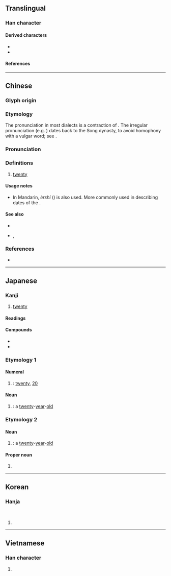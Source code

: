 {{also|廾}}
{{character info}}

{{commonscat}}
==Translingual==

===Han character===
{{Han char|rn=55|rad=廾|as=01|sn=4|four=44770|canj=T|ids=⿵卄一}}

====Derived characters====
* {{l|mul|[[𣲟]], [[𨑬]], [[𥾰]], [[𧺧]], [[𧿰]], [[𠦜]], [[𣢓]], [[𩑪]], [[𠃟]], [[𣏼]], [[炗]], [[革]], [[㒼]], [[堇]], [[黃]], [[嬊]], [[㷼]], [[燕]], [[鷰]], [[卋]], [[𦬵]], [[𠂺]], [[𠀠]], [[枽]]}}
* {{l|mul|[[甘]], [[丗]], [[度]], [[席]], [[庹]], [[庶]], [[庻]], [[㢜]], [[𣂷]]}}

====References====
{{Han ref|kx=0353.100|dkj=09586|dj=0668.090|hdz=10059.020|uh=5EFF}}

----

==Chinese==
{{zh-forms|alt=卄,廾,念}}

===Glyph origin===
{{Han etym}}

===Etymology===
The pronunciation in most dialects is a contraction of {{l|zh|二十}}. The irregular pronunciation (e.g. {{IPAfont|/nVm/}}) dates back to the Song dynasty, to avoid homophony with a vulgar word; see {{l|zh|入}}. <!--清翟灏《通俗编•数目》：「《金石文字记》：《开业碑》阴多宋人题名，有曰元佑辛未阳月念五日题。以廿为念始见于此。杨慎谓廿字韵书皆音入，惟市井商贾音念，而学士大夫亦从其误者也。」-->

===Pronunciation===
{{zh-pron
|m=niàn
|c=jaa6,je6,jap6,nim6
|c_note=jap6, nim6 - rare
|h=
|md=nĭk/niék/niêng
|md_note=nĭk/niék - colloquial; niêng - literary
|mn=kh,zz:jia̍p/qz,tp,xm,ph:lia̍p
|mn-t=riab8/rih8/niam6
|w=3nye
|mc=y
|oc=y
|cat=num,a
}}

===Definitions===
{{zh-hanzi}}

# [[twenty]]

====Usage notes====
* In Mandarin, ''èrshí'' ({{l|zh|二十}}) is also used. More commonly used in describing dates of the {{w|Chinese calendar}}.

====See also====
* {{zh-l|二十}}
* {{zh-l|卅}}, {{zh-l|卌}}

===References===
* {{thcwd|799}}

{{zh-cat|Twenty}}

{{cln|zh|numeral symbols|numerals}}

----

==Japanese==

===Kanji===
{{ja-kanji|grade=n|rs=廾01}}

# [[twenty]]

====Readings====
{{ja-readings
|goon=にゅう<にふ
|kanon=じゅう<じふ
|kun=にじゅう-<にじふ-, はたち-
}}

====Compounds====
* {{ja-r|廿%日|はつ%か}}
* {{ja-r|廿%日%市|^はつ%か%いち}}

===Etymology 1===
{{ja-kanjitab|にじゅう|yomi=k}}

====Numeral====
{{ja-pos|numeral|にじゅう|hhira=にじふ}}

# {{alt sp|ja|二十|tr=nijū|nodot=1|sort=はたち}}: [[twenty]], [[20]]

====Noun====
{{ja-noun|にじゅう|hhira=にじふ}}

# {{alt sp|ja|二十|tr=nijū|nodot=1|sort=はたち}}: a [[twenty]]-[[year]]-[[old]]

===Etymology 2===
{{ja-kanjitab|はたち|yomi=k}}

====Noun====
{{ja-noun|はたち}}

# {{alt sp|ja|二十歳|tr=hatachi|nodot=1|sort=はたち}}: a [[twenty]]-[[year]]-[[old]]

====Proper noun====
{{ja-pos|proper|はたち}}

# {{surname|ja|sort=はたち}}

----

==Korean==

===Hanja===
{{ko-hanja|스물|입}}<br>
{{ko-hanja|이십|입}}

# {{rfdef|ko|sort=廾01}}

----

==Vietnamese==

===Han character===
{{vi-readings|rs=廾01|reading=[[niệm]], [[trấp]], [[trập]], [[nhập]], [[chấp]]}}

# {{rfdef|vi|sort=廾01}}